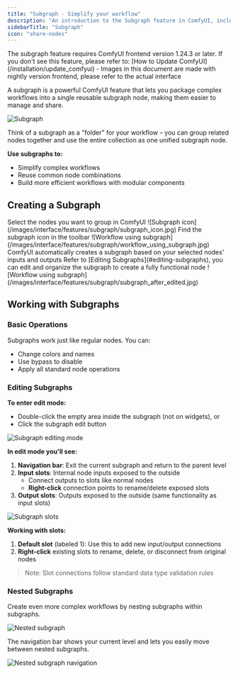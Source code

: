 ```yaml
---
title: "Subgraph - Simplify your workflow"
description: "An introduction to the Subgraph feature in ComfyUI, including how to create, navigate, and manage subgraphs."
sidebarTitle: "Subgraph"
icon: "share-nodes"
---
```


<Note>
    The subgraph feature requires ComfyUI frontend version 1.24.3 or later. If you don't see this feature, please refer to: [How to Update ComfyUI](/installation/update_comfyui)
    - Images in this document are made with nightly version frontend, please refer to the actual interface
</Note>

A subgraph is a powerful ComfyUI feature that lets you package complex workflows into a single reusable subgraph node, making them easier to manage and share.

![Subgraph](/images/interface/features/subgraph/subgraph.jpg)

Think of a subgraph as a "folder" for your workflow – you can group related nodes together and use the entire collection as one unified subgraph node.

**Use subgraphs to:**
- Simplify complex workflows
- Reuse common node combinations
- Build more efficient workflows with modular components

## Creating a Subgraph

<Steps>
    <Step title="Select nodes">
    Select the nodes you want to group in ComfyUI
    </Step>
    <Step title="Click the subgraph icon">
        ![Subgraph icon](/images/interface/features/subgraph/subgraph_icon.jpg)
        Find the subgraph icon in the toolbar
    </Step>
    <Step title="Subgraph created">
        ![Workflow using subgraph](/images/interface/features/subgraph/workflow_using_subgraph.jpg)
        ComfyUI automatically creates a subgraph based on your selected nodes' inputs and outputs
    </Step>
    <Step title="Customize your subgraph">
        Refer to [Editing Subgraphs](#editing-subgraphs), you can edit and organize the subgraph to create a fully functional node
        ![Workflow using subgraph](/images/interface/features/subgraph/subgraph_after_edited.jpg)
    </Step>
</Steps>

## Working with Subgraphs

### Basic Operations

Subgraphs work just like regular nodes. You can:
- Change colors and names
- Use bypass to disable
- Apply all standard node operations

### Editing Subgraphs

**To enter edit mode:**
- Double-click the empty area inside the subgraph (not on widgets), or
- Click the subgraph edit button

![Subgraph editing mode](/images/interface/features/subgraph/editing_subgraph.jpg)

**In edit mode you'll see:**

1. **Navigation bar**: Exit the current subgraph and return to the parent level
2. **Input slots**: Internal node inputs exposed to the outside
    - Connect outputs to slots like normal nodes
    - **Right-click** connection points to rename/delete exposed slots
3. **Output slots**: Outputs exposed to the outside (same functionality as input slots)

![Subgraph slots](/images/interface/features/subgraph/subgraph_slot.jpg)

**Working with slots:**
1. **Default slot** (labeled 1): Use this to add new input/output connections
2. **Right-click** existing slots to rename, delete, or disconnect from original nodes

> Note: Slot connections follow standard data type validation rules

### Nested Subgraphs

Create even more complex workflows by nesting subgraphs within subgraphs.

![Nested subgraph](/images/interface/features/subgraph/subgraph_nested.jpg)

The navigation bar shows your current level and lets you easily move between nested subgraphs.

![Nested subgraph navigation](/images/interface/features/subgraph/subgraph_navigation.jpg)